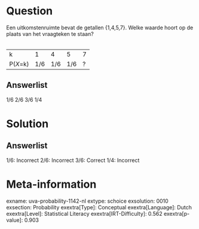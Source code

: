 Question
========

Een uitkomstenruimte bevat de getallen {1,4,5,7}. Welke waarde hoort op
de plaats van het vraagteken te staan?\
\

  ---------- ----- ----- ----- ---
  k          1     4     5     7
  P(*X*=k)   1/6   1/6   1/6   ?
  ---------- ----- ----- ----- ---

Answerlist
----------

1/6
2/6
3/6
1/4

Solution
========

Answerlist
----------

1/6: Incorrect
2/6: Incorrect
3/6: Correct
1/4: Incorrect

Meta-information
================
exname: uva-probability-1142-nl
extype: schoice
exsolution: 0010
exsection: Probability 
exextra[Type]: Conceptual
exextra[Language]: Dutch
exextra[Level]: Statistical Literacy
exextra[IRT-Difficulty]: 0.562
exextra[p-value]: 0.903
